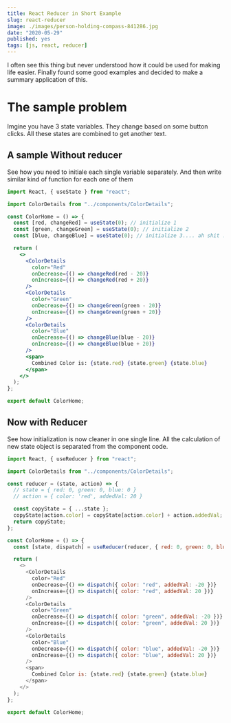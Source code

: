 ```yaml
---
title: React Reducer in Short Example
slug: react-reducer
image: ./images/person-holding-compass-841286.jpg
date: "2020-05-29"
published: yes
tags: [js, react, reducer]
---
```



I often see this thing but never understood how it could be used for making life easier. Finally found some good examples and decided to make a summary application of this.

# The sample problem

Imgine you have 3 state variables.
They change based on some button clicks.
All these states are combined to get another text.

## A sample Without reducer

See how you need to initiale each single variable separately. And then write similar kind of function for each one of them

<CodeDivWrapper>

```jsx
import React, { useState } from "react";

import ColorDetails from "../components/ColorDetails";

const ColorHome = () => {
  const [red, changeRed] = useState(0); // initialize 1
  const [green, changeGreen] = useState(0); // initialize 2
  const [blue, changeBlue] = useState(0); // initialize 3.... ah shit :(

  return (
    <>
      <ColorDetails
        color="Red"
        onDecrease={() => changeRed(red - 20)}
        onIncrease={() => changeRed(red + 20)}
      />
      <ColorDetails
        color="Green"
        onDecrease={() => changeGreen(green - 20)}
        onIncrease={() => changeGreen(green + 20)}
      />
      <ColorDetails
        color="Blue"
        onDecrease={() => changeBlue(blue - 20)}
        onIncrease={() => changeBlue(blue + 20)}
      />
      <span>
        Combined Color is: {state.red} {state.green} {state.blue}
      </span>
    </>
  );
};

export default ColorHome;
```

</CodeDivWrapper>

## Now with Reducer

See how initialization is now cleaner in one single line. All the calculation of new state object is separated from the component code.

<CodeDivWrapper>

```js
import React, { useReducer } from "react";

import ColorDetails from "../components/ColorDetails";

const reducer = (state, action) => {
  // state = { red: 0, green: 0, blue: 0 }
  // action = { color: 'red', addedVal: 20 }

  const copyState = { ...state };
  copyState[action.color] = copyState[action.color] + action.addedVal;
  return copyState;
};

const ColorHome = () => {
  const [state, dispatch] = useReducer(reducer, { red: 0, green: 0, blue: 0 }); // lot cleaner code

  return (
    <>
      <ColorDetails
        color="Red"
        onDecrease={() => dispatch({ color: "red", addedVal: -20 })}
        onIncrease={() => dispatch({ color: "red", addedVal: 20 })}
      />
      <ColorDetails
        color="Green"
        onDecrease={() => dispatch({ color: "green", addedVal: -20 })}
        onIncrease={() => dispatch({ color: "green", addedVal: 20 })}
      />
      <ColorDetails
        color="Blue"
        onDecrease={() => dispatch({ color: "blue", addedVal: -20 })}
        onIncrease={() => dispatch({ color: "blue", addedVal: 20 })}
      />
      <span>
        Combined Color is: {state.red} {state.green} {state.blue}
      </span>
    </>
  );
};

export default ColorHome;
```

</CodeDivWrapper>

